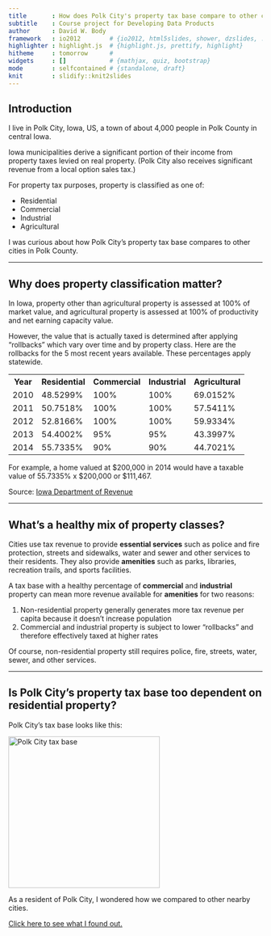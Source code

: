 ```yaml
---
title       : How does Polk City's property tax base compare to other cities?
subtitle    : Course project for Developing Data Products
author      : David W. Body
framework   : io2012        # {io2012, html5slides, shower, dzslides, ...}
highlighter : highlight.js  # {highlight.js, prettify, highlight}
hitheme     : tomorrow      #
widgets     : []            # {mathjax, quiz, bootstrap}
mode        : selfcontained # {standalone, draft}
knit        : slidify::knit2slides
---
```


## Introduction

I live in Polk City, Iowa, US, a town of about 4,000 people in Polk County in central Iowa.

Iowa municipalities derive a significant portion of their income from property taxes levied on real property. (Polk City also receives significant revenue from a local option sales tax.)

For property tax purposes, property is classified as one of:

* Residential
* Commercial
* Industrial
* Agricultural

I was curious about how Polk City's property tax base compares to other cities in Polk County.

---

## Why does property classification matter?

In Iowa, property other than agricultural property is assessed at 100% of market value, and agricultural property is assessed at 100% of productivity and net earning capacity value.

However, the value that is actually taxed is determined after applying "rollbacks" which vary over time and by property class. Here are the rollbacks for the 5 most recent years available. These percentages apply statewide.

<table>
<tr><th>Year</th><th>Residential</th><th>Commercial</th><th>Industrial</th><th>Agricultural</th></tr>
<tr><td>2010</td><td>48.5299%</td><td>100%</td><td>100%</td><td>69.0152%</td></tr>
<tr><td>2011</td><td>50.7518%</td><td>100%</td><td>100%</td><td>57.5411%</td></tr>
<tr><td>2012</td><td>52.8166%</td><td>100%</td><td>100%</td><td>59.9334%</td></tr>
<tr><td>2013</td><td>54.4002%</td><td>95%</td><td>95%</td><td>43.3997%</td></tr>
<tr><td>2014</td><td>55.7335%</td><td>90%</td><td>90%</td><td>44.7021%</td></tr>
</table>

For example, a home valued at $200,000 in 2014 would have a taxable value of 55.7335% x $200,000 or $111,467.

Source: [Iowa Department of Revenue](https://tax.iowa.gov/equalization-and-rollbacks)

---

## What's a healthy mix of property classes?

Cities use tax revenue to provide **essential services** such as police and fire protection, streets and sidewalks, water and sewer and other services to their residents. They also provide **amenities** such as parks, libraries, recreation trails, and sports facilities.

A tax base with a healthy percentage of **commercial** and **industrial** property can mean more revenue available for **amenities** for two reasons:

1. Non-residential property generally generates more tax revenue per capita because it doesn't increase population
2. Commercial and industrial property is subject to lower "rollbacks" and therefore effectively taxed at higher rates

Of course, non-residential property still requires police, fire, streets, water, sewer, and other services.

---

## Is Polk City's property tax base too dependent on residential property?

Polk City's tax base looks like this:

<img src="assets/img/polk-city-tax-base.png" alt="Polk City tax base" height=300/>

As a resident of Polk City, I wondered how we compared to other nearby cities.

[Click here to see what I found out.](https://davidbody.shinyapps.io/polk-city-tax-base)
